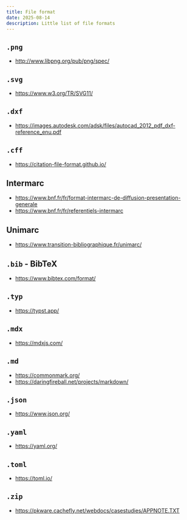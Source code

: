 ```yaml
---
title: File format
date: 2025-08-14
description: Little list of file formats
---
```


## `.png`

- http://www.libpng.org/pub/png/spec/

## `.svg`

- https://www.w3.org/TR/SVG11/

## `.dxf`

- https://images.autodesk.com/adsk/files/autocad_2012_pdf_dxf-reference_enu.pdf

## `.cff`

- https://citation-file-format.github.io/

## Intermarc

- https://www.bnf.fr/fr/format-intermarc-de-diffusion-presentation-generale
- https://www.bnf.fr/fr/referentiels-intermarc

## Unimarc

- https://www.transition-bibliographique.fr/unimarc/

## `.bib` - BibTeX

- https://www.bibtex.com/format/

## `.typ`

- https://typst.app/

## `.mdx`

- https://mdxjs.com/

## `.md`

- https://commonmark.org/
- https://daringfireball.net/projects/markdown/

## `.json`

- https://www.json.org/

## `.yaml`

- https://yaml.org/

## `.toml`

- https://toml.io/

## `.zip`

- https://pkware.cachefly.net/webdocs/casestudies/APPNOTE.TXT
